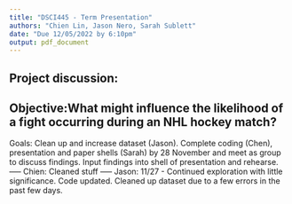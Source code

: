 ```yaml
---
title: "DSCI445 - Term Presentation"
authors: "Chien Lin, Jason Nero, Sarah Sublett"
date: "Due 12/05/2022 by 6:10pm"
output: pdf_document
---
```

Project discussion: 
-----
Objective:What might influence the likelihood of a fight occurring during an NHL hockey match?
-----
Goals:
Clean up and increase dataset (Jason). 
Complete coding (Chen), presentation and paper shells (Sarah) by 28 November and meet as group to discuss findings.
Input findings into shell of presentation and rehearse.
-----
Chien: Cleaned stuff
-----
Jason: 11/27 - Continued exploration with little significance. Code updated. Cleaned up dataset due to a few errors in the past few days. 
